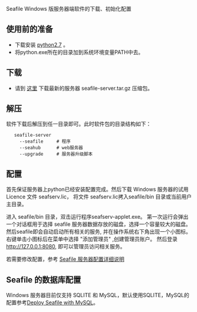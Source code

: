 Seafile Windows 版服务器端软件的下载、初始化配置

== 使用前的准备 ==
* 下载安装 [http://www.python.org/download/releases/2.7/ python2.7] 。
* 将python.exe所在的目录加到系统环境变量PATH中去。

== 下载 ==
* 请到 [http://www.seafile.com/download 这里] 下载最新的服务器 seafile-server.tar.gz 压缩包。

== 解压 ==
软件下载后解压到任一目录即可。此时软件包的目录结构如下：

<pre>
   seafile-server
     --seafile     # 程序
     --seahub      # web服务器
     --upgrade     # 服务器升级脚本
</pre>

== 配置 ==
首先保证服务器上python已经安装配置完成。然后下载 Windows 服务器的试用 Licence 文件 seafserv.lic， 将文件 seafserv.lic拷入seafile/bin 目录或当前用户主目录。

进入 seafile/bin 目录，双击运行程序seafserv-applet.exe。 第一次运行会弹出一个对话框用于选择 seafile 服务器数据存放的磁盘，选择一个容量较大的磁盘。然后seafile即会自动启动所有相关的服务, 并在操作系统右下角出现一个小图标。右键单击小图标后在菜单中选择 "添加管理员" ,创建管理员账户。 然后登录 [http://127.0.0.1:8080 http://127.0.0.1:8080], 即可以管理员访问相关服务。

若需要修改配置，参考 [[Seafile 服务器配置详细说明|Seafile 服务器配置详细说明]]

== Seafile 的数据库配置 ==
Windows 服务器目前仅支持 SQLITE 和 MySQL，默认使用SQLITE，MySQL的配置参考[[Deploy Seafile with MySQL|Deploy Seafile with MySQL]]。
